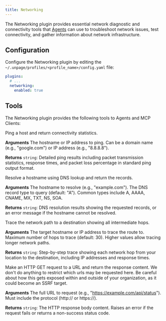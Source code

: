```yaml
---
title: Networking
---
```


The Networking plugin provides essential network diagnostic and connectivity tools
that [Agents](/concepts/agents) can use to troubleshoot network issues, test
connectivity, and gather information about network infrastructure.

## Configuration
Configure the Networking plugin by editing the `~/.unpage/profiles/<profile_name>/config.yaml` file:

```yaml
plugins:
  # ...
  networking:
    enabled: true
```

## Tools
The Networking plugin provides the following tools to Agents and MCP Clients:

<Card title="ping">
  Ping a host and return connectivity statistics.

  **Arguments**
  <ParamField path="host" type="string" required>
    The hostname or IP address to ping. Can be a domain name (e.g., "google.com") or IP address (e.g., "8.8.8.8").
  </ParamField>

  **Returns** `string`: Detailed ping results including packet transmission statistics, response times, and packet loss percentage in standard ping output format.
</Card>
<br />

<Card title="dig">
  Resolve a hostname using DNS lookup and return the records.

  **Arguments**
  <ParamField path="hostname" type="string" required>
    The hostname to resolve (e.g., "example.com").
  </ParamField>
  <ParamField path="record_type" type="string" optional>
    The DNS record type to query (default: "A"). Common types include A, AAAA, CNAME, MX, TXT, NS, SOA.
  </ParamField>

  **Returns** `string`: DNS resolution results showing the requested records, or an error message if the hostname cannot be resolved.
</Card>
<br />

<Card title="traceroute">
  Trace the network path to a destination showing all intermediate hops.

  **Arguments**
  <ParamField path="destination" type="string" required>
    The target hostname or IP address to trace the route to.
  </ParamField>
  <ParamField path="max_hops" type="integer" optional>
    Maximum number of hops to trace (default: 30). Higher values allow tracing longer network paths.
  </ParamField>

  **Returns** `string`: Step-by-step trace showing each network hop from your location to the destination, including IP addresses and response times.
</Card>
<br />

<Card title="request_url">
  Make an HTTP GET request to a URL and return the response content.

  <Warning>
    We don't do anything to restrict which urls may be requested here. Be careful about how this gets exposed within and outside of your organization, as it could become an SSRF target.
  </Warning>

  **Arguments**
  <ParamField path="url" type="string" required>
    The full URL to request (e.g., "https://example.com/api/status"). Must include the protocol (http:// or https://).
  </ParamField>

  **Returns** `string`: The HTTP response body content. Raises an error if the request fails or returns a non-success status code.
</Card>
